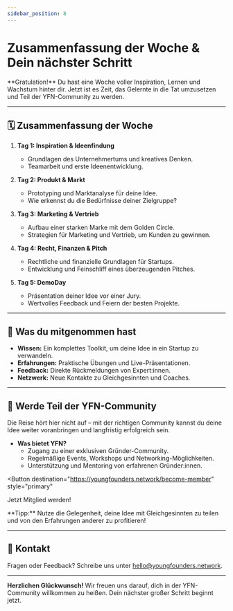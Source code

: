 ```yaml
---
sidebar_position: 8
---
```


# Zusammenfassung der Woche & Dein nächster Schritt

<Admonition type="info" icon="🎓">
  **Gratulation!** Du hast eine Woche voller Inspiration, Lernen und Wachstum
  hinter dir. Jetzt ist es Zeit, das Gelernte in die Tat umzusetzen und Teil der
  YFN-Community zu werden.
</Admonition>

---

## 🗓️ **Zusammenfassung der Woche**

1. **Tag 1: Inspiration & Ideenfindung**

   - Grundlagen des Unternehmertums und kreatives Denken.
   - Teamarbeit und erste Ideenentwicklung.

2. **Tag 2: Produkt & Markt**

   - Prototyping und Marktanalyse für deine Idee.
   - Wie erkennst du die Bedürfnisse deiner Zielgruppe?

3. **Tag 3: Marketing & Vertrieb**

   - Aufbau einer starken Marke mit dem Golden Circle.
   - Strategien für Marketing und Vertrieb, um Kunden zu gewinnen.

4. **Tag 4: Recht, Finanzen & Pitch**

   - Rechtliche und finanzielle Grundlagen für Startups.
   - Entwicklung und Feinschliff eines überzeugenden Pitches.

5. **Tag 5: DemoDay**
   - Präsentation deiner Idee vor einer Jury.
   - Wertvolles Feedback und Feiern der besten Projekte.

---

## 🎯 **Was du mitgenommen hast**

- **Wissen:** Ein komplettes Toolkit, um deine Idee in ein Startup zu verwandeln.
- **Erfahrungen:** Praktische Übungen und Live-Präsentationen.
- **Feedback:** Direkte Rückmeldungen von Expert:innen.
- **Netzwerk:** Neue Kontakte zu Gleichgesinnten und Coaches.

---

## 🚀 **Werde Teil der YFN-Community**

Die Reise hört hier nicht auf – mit der richtigen Community kannst du deine Idee weiter voranbringen und langfristig erfolgreich sein.

- **Was bietet YFN?**
  - Zugang zu einer exklusiven Gründer-Community.
  - Regelmäßige Events, Workshops und Networking-Möglichkeiten.
  - Unterstützung und Mentoring von erfahrenen Gründer:innen.

<Button
  destination="https://youngfounders.network/become-member"
  style="primary"
>
  Jetzt Mitglied werden!
</Button>

<Admonition type="tip" icon="💡">
  **Tipp:** Nutze die Gelegenheit, deine Idee mit Gleichgesinnten zu teilen und
  von den Erfahrungen anderer zu profitieren!
</Admonition>

---

## 📩 **Kontakt**

Fragen oder Feedback? Schreibe uns unter [hello@youngfounders.network](mailto:hello@youngfounders.network).

---

**Herzlichen Glückwunsch!** Wir freuen uns darauf, dich in der YFN-Community willkommen zu heißen. Dein nächster großer Schritt beginnt jetzt.
